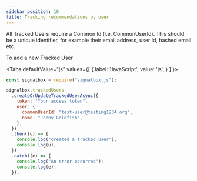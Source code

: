 ```yaml
---
sidebar_position: 10
title: Tracking recommendations by user
---
```




All Tracked Users require a Common Id (i.e. CommonUserId).
This should be a unique identifier, for example their email address, user Id, hashed email etc.

To add a new Tracked User

<Tabs
  defaultValue="js"
  values={[
    { label: 'JavaScript', value: 'js', }
  ]
}>

<TabItem value="js">

```js
const signalbox = require("signalbox.js");

signalbox.trackedUsers
  .createOrUpdateTrackedUserAsync({
    token: "Your access token",
    user: {
      commonUserId: "test-user@testing1234.org",
      name: "Jonny Goldfish",
    },
  })
  .then((u) => {
    console.log("created a tracked user");
    console.log(u);
  })
  .catch((e) => {
    console.log("An error occurred");
    console.log(e);
  });
```

</TabItem>
</Tabs>
